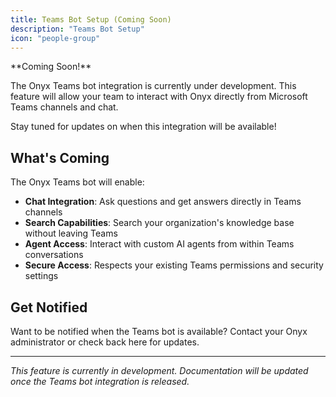 ```yaml
---
title: Teams Bot Setup (Coming Soon)
description: "Teams Bot Setup"
icon: "people-group"
---
```


<Info>
**Coming Soon!** 

The Onyx Teams bot integration is currently under development. This feature will allow your team to interact with Onyx directly from Microsoft Teams channels and chat.

Stay tuned for updates on when this integration will be available!
</Info>

## What's Coming

The Onyx Teams bot will enable:

- **Chat Integration**: Ask questions and get answers directly in Teams channels
- **Search Capabilities**: Search your organization's knowledge base without leaving Teams  
- **Agent Access**: Interact with custom AI agents from within Teams conversations
- **Secure Access**: Respects your existing Teams permissions and security settings

## Get Notified

Want to be notified when the Teams bot is available? Contact your Onyx administrator or check back here for updates.

---

*This feature is currently in development. Documentation will be updated once the Teams bot integration is released.*